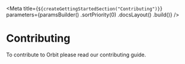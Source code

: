 
<Meta
    title={`${createGettingStartedSection("Contributing")}`}
    parameters={paramsBuilder()
        .sortPriority(0)
        .docsLayout(<IntroductionLayout sourcePath="/CONTRIBUTING.md" />)
        .build()}
/>

# Contributing

To contribute to Orbit please read our <InlineGithubLink path="/CONTRIBUTING.md">contributing guide</InlineGithubLink>.

